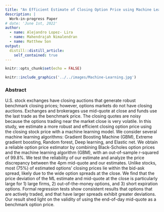```yaml
---
title: "An Efficient Estimate of Closing Option Price using Machine Learning"
description: |
  Work-in-progress Paper
# date: 'June 1st, 2022'
author:
  - name: Alejandro Lopez- Lira 
  - name: Mahendrajah Nimalendran
  - name: Matthew Son
output:
  distill::distill_article:
    self_contained: true
---
```




```r
knitr::opts_chunk$set(echo = FALSE)
```

```r
knitr::include_graphics('../../images/Machine-Learning.jpg')
```


### Abstract

U.S. stock exchanges have closing auctions that generate robust benchmark closing prices; however, options markets do not have closing auctions. Exchanges and brokerages use mid-quote at close and funds use the last trade as the benchmark price. The closing quotes are noisy because the options trading near the market close is very volatile. In this study, we estimate a more robust and efficient closing option price using the closing stock price with a machine learning model. We consider several machine learning algorithms: Gradient Boosting Machine (GBM), Extreme gradient boosting, Random forest, Deep learning, and Elastic net. We obtain a reliable option price estimator by combining Black-Scholes option prices and the machine learning algorithm (GBM), with an out-of-sample r-squared of 99.8%. We test the reliability of our estimate and analyze the price discrepancy between the 4pm mid-quote and our estimates. Unlike stocks, most (75%) of estimated options’ closing prices lie within the bid-ask spread, likely due to the wide option spreads at the close. We find that the price deviation of the ML estimate and mid-quote at the close is particularly large for 1) large firms, 2) out-of-the-money options, and 3) short expiration options. Formal regression tests show consistent results that options that are actively traded, and that have larger spreads exhibit greater deviations. Our result shed light on the validity of using the end-of-day mid-quote as a benchmark option price.
